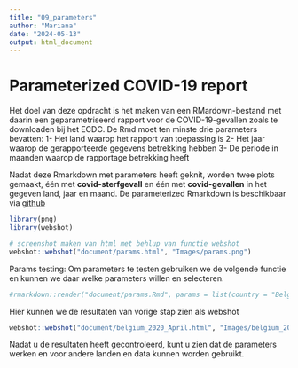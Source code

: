 ```yaml
---
title: "09_parameters"
author: "Mariana"
date: "2024-05-13"
output: html_document
---
```

# Parameterized COVID-19 report


Het doel van deze opdracht is het maken van een RMardown-bestand met daarin een geparametriseerd rapport voor de COVID-19-gevallen zoals te downloaden bij het ECDC. De Rmd moet ten minste drie parameters bevatten:
1- Het land waarop het rapport van toepassing is
2- Het jaar waarop de gerapporteerde gegevens betrekking hebben
3- De periode in maanden waarop de rapportage betrekking heeft


Nadat deze Rmarkdown met parameters heeft geknit, worden twee plots gemaakt, één met __covid-sterfgevall__ en één met __covid-gevallen__ in het gegeven land, jaar en maand.
De parameterized Rmarkdown is beschikbaar via [github](https://github.com/Fatimadanawar/Workflow-Portfolio/tree/main/document/opdracht9_parameter_covid19.Rmd)

```r
library(png)
library(webshot)
```




```r
# screenshot maken van html met behlup van functie webshot
webshot::webshot("document/params.html", "Images/params.png")
```

Params testing: Om parameters te testen gebruiken we de volgende functie en kunnen we daar welke parameters willen en selecteren.
```r
#rmarkdown::render("document/params.Rmd", params = list(country = "Belgium", year = 2020, month = "April"), output_file = "belgium_2020_April")
```

Hier kunnen we de resultaten van vorige stap zien als webshot
```r
webshot::webshot("document/belgium_2020_April.html", "Images/belgium_2020_April.png")
```

Nadat u de resultaten heeft gecontroleerd, kunt u zien dat de parameters werken en voor andere landen en data kunnen worden gebruikt.
